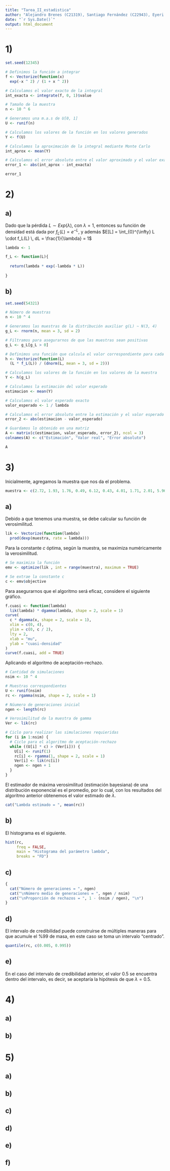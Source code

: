 ---
title: "Tarea_II_estadistica"
author: "Alejandro Brenes (C21319), Santiago Fernández (C22943), Eyeri Méndez (C24765)"
date: "`r Sys.Date()`"
output: html_document
---

# 1)

```{r error_aproximacion}
set.seed(12345)

# Definimos la función a integrar
f <- Vectorize(function(x)
  exp(-x ^ 2) / (1 + x ^ 2))

# Calculamos el valor exacto de la integral
int_exacta <- integrate(f, 0, 1)$value

# Tamaño de la muestra
n <- 10 ^ 6

# Generamos una m.a.s de U[0, 1]
U <- runif(n)

# Calculamos los valores de la función en los valores generados
Y <- f(U)

# Calculamos la aproximación de la integral mediante Monte Carlo
int_aprox <- mean(Y)

# Calculamos el error absoluto entre el valor aproximado y el valor exacto de la integral
error_1 <- abs(int_aprox - int_exacta)

error_1
```

# 2)

## a)

Dado que la pérdida $L \sim Exp(\lambda)$, con $\lambda = 1$, entonces su
función de densidad está dada por $f_L(L) = e^{-L}$, y además $E[L] = \int_{0}^{\infty} L \cdot f_L(L) \, dL = \frac{1}{\lambda} = 1$

```{r f_L(L)}
lambda <- 1

f_L <- function(L){
  
  return(lambda * exp(-lambda * L))
  
}
```

## b)

```{r valor_esperado}
set.seed(54321)

# Número de muestras
n <- 10 ^ 4

# Generamos las muestras de la distribución auxiliar g(L) ~ N(3, 4)
g_L <- rnorm(n, mean = 3, sd = 2)

# Filtramos para asegurarnos de que las muestras sean positivas
g_L <- g_L[g_L > 0]

# Definimos una función que calcula el valor correspondiente para cada L
h <- Vectorize(function(L)
  (L * f_L(L)) / (dnorm(L, mean = 3, sd = 2)))

# Calculamos los valores de la función en los valores de la muestra
Y <- h(g_L)

# Calculamos la estimación del valor esperado
estimacion <- mean(Y)

# Calculamos el valor esperado exacto
valor_esperado <- 1 / lambda

# Calculamos el error absoluto entre la estimación y el valor esperado
error_2 <- abs(estimacion - valor_esperado)

# Guardamos lo obtenido en una matriz
A <- matrix(c(estimacion, valor_esperado, error_2), ncol = 3)
colnames(A) <- c("Estimación", "Valor real", "Error absoluto")

A
```

# 3)

Inicialmente, agregamos la muestra que nos da el problema.

```{r muestra}
muestra <- c(2.72, 1.93, 1.76, 0.49, 6.12, 0.43, 4.01, 1.71, 2.01, 5.96)
```

## a)

Debido a que tenemos una muestra, se debe calcular su función de verosimilitud.

```{r verosimilitud}
lik <- Vectorize(function(lambda)
  prod(dexp(muestra, rate = lambda)))
```

Para la constante *c* óptima, según la muestra, se maximiza numéricamente la verosimilitud.

```{r maximo_verosim}
# Se maximiza la función
emv <- optimize(lik , int = range(muestra), maximum = TRUE)

# Se extrae la constante c
c <- emv$objective
```

Para asegurarnos que el algoritmo será eficaz, considere el siguiente gráfico.

```{r grafico_fun}
f.cuasi <- function(lambda)
  lik(lambda) * dgamma(lambda, shape = 2, scale = 1)
curve(
  c * dgamma(x, shape = 2, scale = 1),
  xlim = c(0, 4),
  ylim = c(0, c / 2),
  lty = 2,
  xlab = "mu",
  ylab = "cuasi-densidad"
)
curve(f.cuasi, add = TRUE)
```

Aplicando el algoritmo de aceptación-rechazo.

```{r algoritmo_ar}
# Cantidad de simulaciones
nsim <- 10 ^ 4

# Muestras correspondientes
U <- runif(nsim)
rc <- rgamma(nsim, shape = 2, scale = 1)

# Núumero de generaciones inicial
ngen <- length(rc)

# Verosimilitud de la muestra de gamma
Ver <- lik(rc)

# Ciclo para realizar las simulaciones requieridas
for (i in 1:nsim) {
  # Ciclo para el algoritmo de aceptación-rechazo
  while ((U[i] * c) > (Ver[i])) {
    U[i] <- runif(1)
    rc[i] <- rgamma(1, shape = 2, scale = 1)
    Ver[i] <- lik(rc[i])
    ngen <- ngen + 1
  }
}
```

El estimador de máxima verosimilitud (estimación bayesiana) de una distribución exponencial es el promedio, por lo cual, con los resultados del algoritmo anterior obtenemos el valor estimado de $\lambda$.

```{r lambda_estimado}
cat("Lambda estimado = ", mean(rc))
```

## b)

El histograma es el siguiente.

```{r histograma}
hist(rc,
     freq = FALSE,
     main = "Histograma del parámetro lambda",
     breaks = "FD")
```

## c)

```{r generaciones}
{
  cat("Número de generaciones = ", ngen)
  cat("\nNúmero medio de generaciones = ", ngen / nsim)
  cat("\nProporción de rechazos = ", 1 - (nsim / ngen), "\n")
}
```

## d)

El intervalo de credibilidad puede construirse de múltiples maneras para que acumule el $\%99$ de masa, en este caso se toma un intervalo "centrado".

```{r IC}
quantile(rc, c(0.005, 0.995))
```

## e)

En el caso del intervalo de credibilidad anterior, el valor $0.5$ se encuentra dentro del intervalo, es decir, se aceptaría la hipótesis de que $\lambda = 0.5$.

# 4)

## a)



## b)



# 5)

## a)



## b)



## c)



## d)



## e)



## f)



